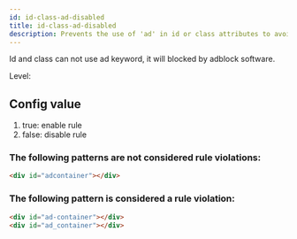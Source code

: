 ```yaml
---
id: id-class-ad-disabled
title: id-class-ad-disabled
description: Prevents the use of 'ad' in id or class attributes to avoid issues with ad blockers.
---
```


Id and class can not use ad keyword, it will blocked by adblock software.

Level: <Badge text="Warning" variant="caution" />

## Config value

1. true: enable rule
2. false: disable rule


### The following patterns are **not** considered rule violations:

```html
<div id="adcontainer"></div>
```


### The following pattern is considered a rule violation:

```html
<div id="ad-container"></div>
<div id="ad_container"></div>
```

